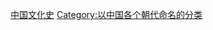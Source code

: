 {{Catnav|頁面分類|各種主題的頁面分類|按國家分類|各國文化|中国文化}}

[[Category:中国文化史|]]
[[Category:以中国各个朝代命名的分类|Category:以中国各个朝代命名的分类]]
